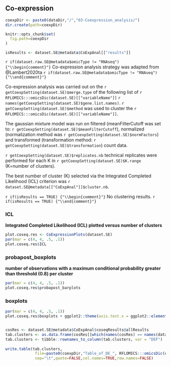 ## Co-expression {.tabset}

```r
coexpDir <- paste0(dataDir,"/","03-Coexpression_analysis/")
dir.create(path=coexpDir)

knitr::opts_chunk$set(
  fig.path=coexpDir
)

isResults <- dataset.SE@metadata$CoExpAnal[["results"]]
```

`r if(dataset.raw.SE@metadata$omicType != "RNAseq") {"\\begin{comment}"}`
Co-expression analysis strategy was adapted from @Lambert2020ta
`r if(dataset.raw.SE@metadata$omicType != "RNAseq") {"\\end{comment}"}`

Co-expression analysis was carried out on the `r getCoexpSetting(dataset.SE)$merge.type`
of the following list of `r RFLOMICS:::omicsDic(dataset.SE)[["variableName"]]`  `r names(getCoexpSetting(dataset.SE)$gene.list.names)`. 
`r getCoexpSetting(dataset.SE)$method` was used to cluster the `r RFLOMICS:::omicsDic(dataset.SE)[["variableName"]]`. 

The gaussian mixture model was run on filtered (meanFilterCutoff was set to: `r getCoexpSetting(dataset.SE)$meanFilterCutoff`), 
normalized (normalization method was `r getCoexpSetting(dataset.SE)$normFactors`) 
and transformed (transformation method: `r getCoexpSetting(dataset.SE)$transformation`) count data.

`r getCoexpSetting(dataset.SE)$replicates.nb` technical replicates were performed for each K in `r getCoexpSetting(dataset.SE)$K.range` (K=number of clusters). 

The best number of cluster (K) selected via the Integrated Completed Likelihood (ICL) criterion 
was `r dataset.SE@metadata[["CoExpAnal"]]$cluster.nb`.


`r if(isResults == TRUE) {"\\begin{comment}"}`
No clustering results.
`r if(isResults == TRUE) {"\\end{comment}"}`


### ICL 

**Integrated Completed Likelihood (ICL) plotted versus number of clusters**

```r
plot.coseq.res <- CoExpressionPlots(dataset.SE)
par(mar = c(4, 4, .5, .1))
plot.coseq.res$ICL 
```


### probapost_boxplots 

**number of observations with a maximum conditional probability greater than threshold (0.8) per cluster**

```r
par(mar = c(4, 4, .5, .1))
plot.coseq.res$probapost_barplots 
```

### boxplots

```r
par(mar = c(4, 4, .5, .1))
plot.coseq.res$boxplots + ggplot2::theme(axis.text.x = ggplot2::element_text(angle = 90, hjust = 1))
```

```r

```




```r

cosRes <- dataset.SE@metadata$CoExpAnal$coseqResults@allResults
tab.clusters <- as.data.frame(cosRes[[which(names(cosRes) == names(dataset.SE@metadata$CoExpAnal$cluster.nb))]])
tab.clusters <- tibble::rownames_to_column(tab.clusters, var = "DEF")
      
write.table(tab.clusters,
             file=paste0(coexpDir,"Table_of_DE_", RFLOMICS:::omicsDic(dataset.SE)[["variableName"]],"_per_cluster",".txt"),
             sep="\t",quote=FALSE,col.names=TRUE,row.names=FALSE)

```
